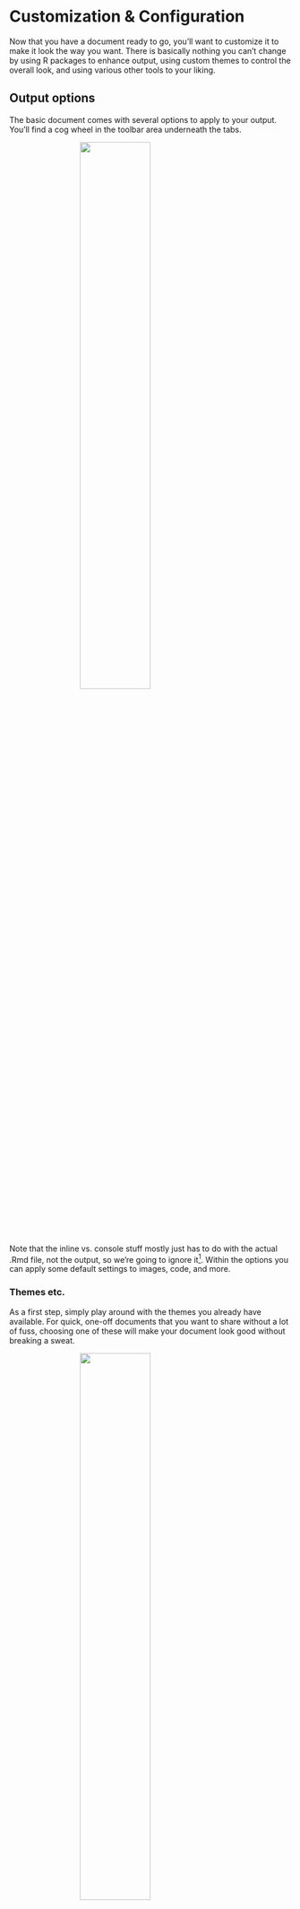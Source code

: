 # Customization & Configuration

Now that you have a document ready to go, you'll want to customize it to make it look the way you want.  There is basically nothing you can't change by using R packages to enhance output, using custom themes to control the overall look, and using various other tools to your liking.


## Output options

The basic document comes with several options to apply to your output.  You'll find a cog wheel in the toolbar area underneath the tabs.

<img src="img/knitr_output_opts.png" style="display:block; margin: 0 auto;" width='50%'>

Note that the inline vs. console stuff mostly just has to do with the actual .Rmd file, not the output, so we're going to ignore it[^inline]. Within the options you can apply some default settings to images, code, and more. 

### Themes etc.

As a first step, simply play around with the <span class="emph">themes</span> you already have available.  For quick, one-off documents that you want to share without a lot of fuss, choosing one of these will make your document look good without breaking a sweat.

<img src="img/theme_dropdown.png" style="display:block; margin: 0 auto;" width='50%'>

As another example, choose a new code style with the syntax highlighting.  If you have headings in your current document, go ahead and turn on table of contents.

For many of the documents you create, changing the defaults this way may be enough, so be familiar with your options.  

After making your selections, now see what has changed at the top of your document.  You might see something like the following.

<img src="img/selected_options.png" style="display:block; margin: 0 auto;" width='50%'>


I'm sure you've been wondering at this point, so what is that stuff anyway?  That is <span class="emph">YAML</span>[^yaml].  So let's see what's going on.


## YAML

For the purposes of starting out, all you really need to know is that YAML is like configuration code for your document.  You can see that it specifies what the output is, and whatever options you selected previously.  You can change the title, add a date etc.  There is a lot of other stuff too.  Here is the YAML for this document.

<img src="img/yaml.png" style="display:block; margin: 0 auto;" width='100%' height='150%'>

Clearly, there is a lot to play with, but it will depend on the type of document you're doing.  For example, the `always_allow_html: yes` is pointless for an HTML document, but would allow certain things to be (very likely poorly) attempted in a PDF or Word document.  Other options *only* make sense for bookdown documents.

There is a lot more available too, as YAML is a programming syntax all its own, so how deep you want to get into it is up to you.  The best way, just like learning R Markdown generally, is to simply see what others do and apply it to your own document.  It may take a bit of trial and error, but you'll eventually get the hang of it.

## HTML & CSS

### HTML

Knowing some basic HTML can add little things to your document to make it look better.  As a minimal example, here is a plot followed by text.


```r
mgcv::gamSim(verbose = F) %>%
  modelr::add_predictions(., model = mgcv::gam(y ~ s(x2), data = .)) %>%
  plot_ly(x =  ~ x2, y =  ~ y) %>%
  add_lines(
    color = I(palettes$stan_red$complementary[2]),
    showlegend = F,
    opacity = .5
  ) %>%
  add_lines(
    y =  ~ pred,
    color = I(palettes$stan_red$stan_red),
    showlegend = F
  ) %>%
  theme_plotly()
```

Even with a return space between this line you are reading and the plot, this text is smack against it. I do not prefer this.


This fix is easy, just add `<br>` after the R chunk that creates the plot to add a line break.

```r
mgcv::gamSim(verbose = F) %>%
  modelr::add_predictions(., model = mgcv::gam(y ~ s(x2), data = .)) %>%
  plot_ly(x =  ~ x2, y =  ~ y) %>%
  add_lines(
    color = I(palettes$stan_red$complementary[2]),
    showlegend = F,
    opacity = .5
  ) %>%
  add_lines(
    y =  ~ pred,
    color = I(palettes$stan_red$stan_red),
    showlegend = F
  ) %>%
  theme_plotly()
```

<br>

This text has some room to breathe.  Alternatively, I could use <span class="pack">htmltools</span> and put `br()` in the code after the plot.  Possibly the best option would be to change the CSS regarding images so that they all have a bit of padding around them.

While you have a CSS file to make such changes, you can also do so in-line.

<span class='myclass' style="color:#66023C; font-size:150%; font-weight:600">This sentence is tyrian purple, bold, and has bigger font because I put `<span style='color:#66023C; font-size:150%; font-weight:600'>` before it and `</span>` after it.</span>


Say you want to center and resize an image.  Basic Markdown is too limited to do much more than display the image, so use some HTML instead.

Here is the basic markdown image.

`![](img/R.ico)`

![](img/R.ico)

A little more functionality has been added to the default approach, such that you can add some options in the following manner (no spaces!).

`![](img/R.ico){width=25%}`

![](img/R.ico){width=25%}


Next we use HTML instead.  This will produce a centered image that is slightly smaller.

`<img src="img/R.ico" style="display: block; margin: 0 auto;" width=40px>`

<img src="img/R.ico" style="display:block; margin: 0 auto;" width=40px>

While the `src` and `width` are self-explanatory, the style part is where you can do one-off CSS styling, which we'll talk about next.  In this example, it serves to center the image. Taking `display: block` out and changing the margins to 0 will default to left-alignment within the part of the page (container) the image resides in.

`<img src="img/R.ico" style="margin: 0 0;" width=40px>`

<img src="img/R.ico" style="margin: 0 0;" width=40px>


We can also use an R chunk with code as follows, which would allow for adjustments via chunk options.

```r
knitr::include_graphics('img/R.ico')
```


And finally, you'll want to is hone your ASCII art skills, because sometimes that's the best way to display an image, like this ocean sunset.


```
           ^^                   @@@@@@@@@
      ^^       ^^            @@@@@@@@@@@@@@@
                           @@@@@@@@@@@@@@@@@@              ^^
                          @@@@@@@@@@@@@@@@@@@@
~~~~ ~~ ~~~~~ ~~~~~~~~ ~~ &&&&&&&&&&&&&&&&&&&& ~~~~~~~ ~~~~~~~~~~~ ~~~
~         ~~   ~  ~       ~~~~~~~~~~~~~~~~~~~~ ~       ~~     ~~ ~
  ~      ~~      ~~ ~~ ~~  ~~~~~~~~~~~~~ ~~~~  ~     ~~~    ~ ~~~  ~ ~~
  ~  ~~     ~         ~      ~~~~~~  ~~ ~~~       ~~ ~ ~~  ~~ ~
~  ~       ~ ~      ~           ~~ ~~~~~~  ~      ~~  ~             ~~
      ~             ~        ~      ~      ~~   ~             ~

```




### CSS


Recall the style section in some of the HTML examples above. For example, the part `style='color:#66023C; font-size:150%; font-weight:600'` changed the font[^css].  It's actually CSS, and if we need to do the same thing each time, we can take an alternative approach to creating a style that would apply the same settings to all objects of the same class or HTML tag throughout the document.

The first step is to create a `*.css` file that your R Markdown document can refer to. Let's say we want to make every link <span style='color:dodgerblue'>dodgerblue</span>.  Links in HTML are tagged with the letter **`a`**, and to insert a link with HTML you can do something like:

```
<a href='https://m-clark.github.io>wowee zowee!</a>
```

It would look like this: <a href='https://m-clark.github.io'>wowee zowee!</a>.  If we want to change the color from the default setting for all links, we go into our CSS file.

```css
a {
  color: dodgerblue;
}
```

Now our links would look like this: <a href='https://m-clark.github.io' style="color:dodgerblue">wowee zowee!</a>

You can use hexadecimal, RGB and other representations of practically any color. CSS, like HTML, has a fairly simple syntax, but it's very flexible, and can do a ton of stuff you wouldn't think of.  With experience and looking at other people's CSS, you'll pick up the basics.

Now that you have a CSS file. Note that you want to specify it in the YAML section of your R Markdown document.

```yaml
output:
  html_document:
    css: mystyle.css
```

Now every link you create will be that color.  We could add a subtle background to it, make them bold or whatever.


```css
a {
  color: dodgerblue;
  background-color: #f2f2f2;
  font-weight: 800;
}
```

Now it becomes <a href='https://m-clark.github.io' style="color:dodgerblue; background: #f2f2f2;font-weight: 800;">wowee zowee!</a>. In a similar fashion, you could make images always display at 50% width by default.

```css
img {
  width: 50%;
}
```



### Custom classes

You can also create custom classes.  For example, all R functions in my documents are a specific color, as they are wrapped in a custom css class I created called 'func' as follows[^classidtag]. 

```css
.func {
  color: #007199;  
  font-weight: 500;
}
```

Then I can do `<span class="func">crossprod</span>` and the text of the function name, or any text of class func, will have the appropriate color and weight.


## Personal Templates

A common mantra in computer programming and beyond is DRY, or Don't Repeat Yourself.  If you start using R Markdown a lot, and there is a good chance of that, once you get some settings you use often, you'll not want to start from scratch, but simply reuse them.  While this can be done [formally](https://rmarkdown.rstudio.com/developer_document_templates.html) by creating an R package, it can also be as simple as saving a file that just has the YAML and maybe some <span class="pack">knitr</span> options specified, and starting from that file each time.  Same goes for CSS or other files you use often. 

Over time, these files and settings will grow, especially as you learn new options and want to tweak old.  In the end, you may have very little to do to make the document look great the first time you knit it!


## The Rabbit Hole Goes Deep

How much you want to get into customization is up to you.  Using the developer tools of any web browser allows you to inspect what anyone else has done as far as styling with CSS.  Here is an example of Chrome Developer Tools, which you can access through its menus.

<img src="img/chrome_dev.png" style="display:block; margin: 0 auto;" width=100% height=100%>

<br>

All browsers have this, making it easy to see exactly what's going on with any webpage.


For some of you, if you aren't careful, you'll spend an afternoon on an already finished document trying to make it look perfect.  It takes very little effort to make a great looking document with R Markdown.  Making it *perfect* is impossible.  You have been warned.

[^inline]: I haven't yet figured out the utility in having figures and output breaking up the flow of code and text along with everything else going on, especially since they'll be precisely where they need to be in the final product. Just my opinion though.

[^yaml]: [YAML](https://en.wikipedia.org/wiki/YAML) used to stand for Yet Another Markup Language, and now stands for YAML Aint Markup Language, presumably for reasons no one but the developers care about.

[^css]: **CSS** stands for **c**ascading **s**tyle **s**hheets.

[^classidtag]: In CSS, tags like **a**, **table**, and **img**, have no marker, classes are denoted with **.classname**, and IDs are note with **#idname**.